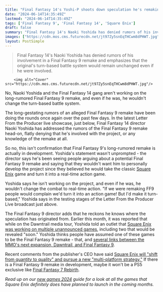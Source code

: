 ```yaml
---
title: "Final Fantasy 14's Yoshi-P shoots down speculation he's remaking FF9 - and that he'd morph the turn-based JRPG into an action game, thank you very much"
date: "2024-06-14T14:35:49Z"
lastmod: "2024-06-14T14:35:49Z"
tags: ['Final Fantasy 9', 'Final Fantasy 14', 'Square Enix']
draft: false
summary: "Final Fantasy 14's Naoki Yoshida has denied rumors of his involvement in a Final Fantasy 9 remake and emphasizes that the original's turn-based battle system would remain unchanged even if he were involved."
images: ["https://cdn.mos.cms.futurecdn.net/jt97Zy5snEqTHCwm8dPHWT.jpg"]
layout: PostSimple
---
```

> Final Fantasy 14's Naoki Yoshida has denied rumors of his involvement in a Final Fantasy 9 remake and emphasizes that the original's turn-based battle system would remain unchanged even if he were involved.


        <img alt="Cover" src="https://cdn.mos.cms.futurecdn.net/jt97Zy5snEqTHCwm8dPHWT.jpg"/>
        
No, Naoki Yoshida and the Final Fantasy 14 gang aren't working on the long-rumored Final Fantasy 9 remake, and even if he was, he wouldn't change the turn-based battle system.

The long-gestating rumors of an alleged Final Fantasy 9 remake have been doing the rounds once again over the past few days. In the latest Letter From the Producer live showcase, just below, Final Fantasy 14 director Naoki Yoshida has addressed the rumors of the Final Fantasy 9 remake head-on, flatly denying that he's involved with the project, or any knowledge of the remake at all.

So no, this isn't confirmation that Final Fantasy 9's long-rumored remake is actually in development. Yoshida's statement wasn't unprompted - the director says he's been seeing people arguing about a potential Final Fantasy 9 remake and saying that they wouldn't want him to personally develop the project since they believed he would take the classic [Square Enix](https://www.gamesradar.com/tag/square_enix/) game and turn it into a real-time action game.

Yoshida says he isn't working on the project, and even if he was, he wouldn't change the combat to real-time action. "If we were remaking FF9 people would complain we'd turn it into an action game! But I'd make it turn-based," Yoshida says in the testing stages of the Letter From the Producer Live broadcast just above. 

The Final Fantasy 9 director adds that he reckons he knows where the speculation has originated from. Earlier this month, it was reported that while on the Dawntrail media tour, Yoshida told an outlet that [Square Enix was working on multiple unannounced games](https://www.gamesradar.com/games/final-fantasy-14s-yoshi-p-casually-confirms-square-enix-is-working-on-multiple-unannounced-games-including-2-well-reportedly-find-out-about-soon/), including two that would be revealed "soon." Yoshida thinks people have assumed one of these games to be the Final Fantasy 9 remake - that, and [several links between the MMO's next expansion, Dawntrail, and Final Fantasy 9](https://www.gamesradar.com/final-fantasy-14s-yoshi-p-adds-fuel-to-the-final-fantasy-9-remake-rumors-teases-that-the-reason-for-all-the-dawntrail-references-is-a-secret/).

Recent comments from the publisher's CEO have said [Square Enix will "shift from quantity to quality" and pursue a new "multi-platform strategy."](https://www.gamesradar.com/games/square-enix-to-shift-from-quantity-to-quality-as-it-aggressively-pursues-a-multiplatform-strategy-which-could-spell-the-end-of-playstation-first-final-fantasy-games/) If there is a Final Fantasy 9 remake in development, maybe it won't be a PS5 exclusive like [Final Fantasy 7 Rebirth](https://www.gamesradar.com/final-fantasy-7-rebirth-guide/).

*Read up on our *[<em>new games 2024</em>](https://www.gamesradar.com/video-game-release-dates/)* guide for a look at all the games that Square Enix definitely does have planned to launch in the coming months.*
        